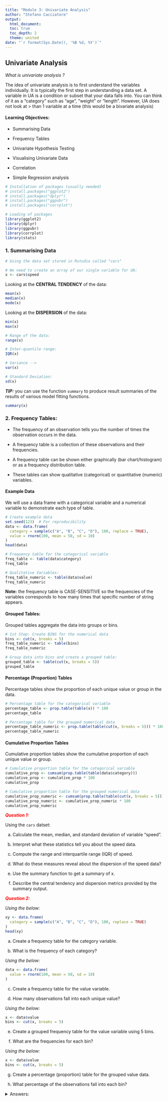 ```yaml
---
title: "Module 3: Univariate Analysis"
author: "Stefano Cacciatore"
output: 
  html_document:
  toc: true
  toc_depth: 2
  theme: united
date: "`r format(Sys.Date(), '%B %d, %Y')`"
---
```


## Univariate Analysis

*What is univariate analysis ?*

The idea of univariate analysis is to first understand the variables individually. It is typically the first step in understanding a data set. A variable in UA is a condition or subset that your data falls into. You can think of it as a “category" such as "age", "weight" or "length". However, UA does not look at \> than 1 variable at a time (this would be a bivariate analysis)

#### Learning Objectives:

-   Summarising Data

-   Frequency Tables

-   Univariate Hypothesis Testing

-   Visualising Univariate Data

- Correlation

- Simple Regression analysis


```r
# Installation of packages (usually needed)
# install.packages("ggplot2")
# install.packages("dplyr")
# install.packages("ggpubr")
# install.packages("corrplot")

# Loading of packages
library(ggplot2)
library(dplyr)
library(ggpubr)
library(corrplot)
library(stats)
```

### 1. Summarising Data

```r
# Using the data set stored in Rstudio called "cars"

# We need to create an array of our single variable for UA:
x <- cars$speed

```

Looking at the **CENTRAL TENDENCY** of the data:

```r
mean(x)
median(x)
mode(x)
```

Looking at the **DISPERSION** of the data:

```r
min(x)
max(x)
```

```r
# Range of the data:
range(x)
```

```r
# Inter-quantile range:
IQR(x)
```

```r
# Variance -->
var(x)
```

```r
# Standard Deviation:
sd(x)
```

***TIP:*** you can use the function `summary` to produce result summaries of the results of various model fitting functions.

```r
summary(x)
```

### 2. Frequency Tables:

-   The frequency of an observation tells you the number of times the observation occurs in the data.

-   A frequency table is a collection of these observations and their frequencies.

-   A frequency table can be shown either graphically (bar chart/histogram) or as a frequency distribution table.

-   These tables can show qualitative (categorical) or quantitative (numeric) variables.

#### Example Data

We will use a data frame with a categorical variable and a numerical variable to demonstrate each type of table.

```r
# Create example data
set.seed(123)  # For reproducibility
data <- data.frame(
  category = sample(c("A", "B", "C", "D"), 100, replace = TRUE),
  value = rnorm(100, mean = 50, sd = 10)
)
head(data)
```

```r
# Frequency table for the categorical variable
freq_table <- table(data$category)
freq_table

```

```r
# Qualitative Variables:
freq_table_numeric <- table(data$value)
freq_table_numeric 
```

**Note:** the frequency table is CASE-SENSITIVE so the frequencies of the variables corresponds to how many times that specific number of string appears.

#### Grouped Tables:

Grouped tables aggregate the data into groups or bins.

```r
# 1st Step: Create BINS for the numerical data
bins <- cut(x, breaks = 5)
freq_table_numeric <- table(bins)
freq_table_numeric
```

```r
# Group data into bins and create a grouped table:
grouped_table <- table(cut(x, breaks = 5))
grouped_table
```

#### Percentage (Proportion) Tables

Percentage tables show the proportion of each unique value or group in the data.

```r
# Percentage table for the categorical variable
percentage_table <- prop.table(table(x)) * 100
percentage_table
```

```r
# Percentage table for the grouped numerical data
percentage_table_numeric <- prop.table(table(cut(x, breaks = 5))) * 100
percentage_table_numeric
```

#### Cumulative Proportion Tables

Cumulative proportion tables show the cumulative proportion of each unique value or group.

```r
# Cumulative proportion table for the categorical variable
cumulative_prop <- cumsum(prop.table(table(data$category)))
cumulative_prop <- cumulative_prop * 100
cumulative_prop
```

```r
# Cumulative proportion table for the grouped numerical data
cumulative_prop_numeric <- cumsum(prop.table(table(cut(x, breaks = 5))))
cumulative_prop_numeric <- cumulative_prop_numeric * 100
cumulative_prop_numeric
```

[***Question 1:***]{style="color:red;"}

Using the `cars` datset:

a.  Calculate the mean, median, and standard deviation of variable "speed".

b.  Interpret what these statistics tell you about the speed data.

c.  Compute the range and interquartile range (IQR) of speed.

d.  What do these measures reveal about the dispersion of the speed data?

e.  Use the summary function to get a summary of x.

f.  Describe the central tendency and dispersion metrics provided by the summary output.

[***Question 2:***]{style="color:red;"}

*Using the below:*

```r
xy <- data.frame(
  category = sample(c("A", "B", "C", "D"), 100, replace = TRUE)
)
head(xy)
```

a.  Create a frequency table for the category variable.

b.  What is the frequency of each category?

*Using the below:*

```r
data <- data.frame(
  value = rnorm(100, mean = 50, sd = 10)
)
```

c.  Create a frequency table for the value variable.

d.  How many observations fall into each unique value?

*Using the below:*

```r
x <- data$value
bins <- cut(x, breaks = 5)
```

e.  Create a grouped frequency table for the value variable using 5 bins.

f.  What are the frequencies for each bin?

*Using the below:*

```r
x <- data$value
bins <- cut(x, breaks = 5)
```

g.  Create a percentage (proportion) table for the grouped value data.

h.  What percentage of the observations fall into each bin?

<details>

<summary>Answers:</summary>

```r
# Question 1:
# a. Calculate the mean, median, and standard deviation of variable "speed"
mean_speed <- mean(x)
median_speed <- median(x)
sd_speed <- sd(x)

# c. Compute the range and interquartile range (IQR) of speed
range_speed <- range(x)
iqr_speed <- IQR(x)

# e. Use the summary function to get a summary of x
summary_speed <- summary(x)

# Question 2:
# a. Create a frequency table for the category variable
freq_table_category <- table(xy$category)

# c. Create a frequency table for the value variable
freq_table_value <- table(data$value)

# e. Create a grouped frequency table for the value variable using 5 bins
grouped_table <- table(bins)

# g. Create a percentage (proportion) table for the grouped value data
percentage_table <- prop.table(grouped_table) * 100
```

### 3. Univariate Hypothesis Testing:

Often, the data you are dealing with is a subset (sample) of the complete data (population). Thus, the common question here is:

-   *Can the findings of the sample be extrapolated to the population? i.e., Is the sample representative of the population, or has the population changed?*

Such questions are answered using specific hypothesis tests designed to deal with such univariate data-based problems.

Example Dataframe:

```r
set.seed(42)  # For reproducibility

# Generate numerical data
sample_data_large <- rnorm(50, mean = 100, sd = 15)  # Sample size > 30
sample_data_small <- rnorm(20, mean = 100, sd = 15)  # Sample size < 30

# Known population parameters
population_mean <- 100
population_sd <- 15

# Generate categorical data
category_data <- sample(c("A", "B", "C"), 100, replace = TRUE)
ordinal_data <- sample(c("Low", "Medium", "High"), 100, replace = TRUE)
```

a.  **Z Test:** Used for numerical (quantitative) data where the sample size is greater than 30 and the population’s standard deviation is known.

```r
# Z Test: Test if sample mean is significantly different from population mean
library(stats)

# Perform Z Test
z_score <- (mean(sample_data_large) - population_mean) / (population_sd / sqrt(length(sample_data_large)))
z_score
p_value_z <- 2 * pnorm(-abs(z_score))  # Two-tailed test
p_value_z
```

Interpretation: If the p-value is less than the significance level (commonly 0.05), the sample mean is significantly different from the population mean.

b.  **One-Sample t-Test:** Used for numerical (quantitative) data where the sample size is less than 30 or the population’s standard deviation is unknown.

```r
# One-Sample t-Test: Test if sample mean is significantly different from population mean
t_test_result <- t.test(sample_data_small, mu = population_mean)
t_test_result
```

Interpretation: The t-test result provides a p-value and confidence interval for the sample mean. A p-value less than 0.05 indicates a significant difference from the population mean.

c.  **Chi-Square Test:** Used with ordinal categorical data

```r
# Chi-Square Test: Test the distribution of categorical data
observed_counts <- table(category_data)
expected_counts <- rep(length(category_data) / length(observed_counts), length(observed_counts))

chi_square_result <- chisq.test(observed_counts, p = expected_counts / sum(expected_counts))
chi_square_result
```

Interpretation: The Chi-Square test assesses whether the observed frequencies differ from the expected frequencies. A p-value less than 0.05 suggests a significant difference.

d.  **Kolmogorov-Smirnov Test:** Used with nominal categorical data

```r
# Kolmogorov-Smirnov Test: Compare sample distribution to a normal distribution
ks_test_result <- ks.test(sample_data_large, "pnorm", mean = population_mean, sd = population_sd)
ks_test_result
```

Interpretation: The KS test assesses whether the sample follows the specified distribution. A p-value less than 0.05 indicates a significant deviation from the normal distribution.

### 4. Visualising Univariate Data:

Visualizing univariate data helps us understand the distribution and patterns within a single variable. Below, we'll cover visualization techniques for both categorical and numeric data.

Example Data:

```r
set.seed(42)  # For reproducibility

# Numeric data
numeric_data <- rnorm(100, mean = 50, sd = 10)

# Categorical data
categorical_data <- sample(c("Category A", "Category B", "Category C"), 100, replace = TRUE)
```

a.  Visualising **Numeric** Data:

A histogram shows the distribution of numeric data by dividing it into bins and counting the frequency of data points in each bin.

```r
library(ggplot2)
# Histogram
ggplot(data.frame(numeric_data), aes(x = numeric_data)) +
  geom_histogram(binwidth = 2.5, aes(y = ..density..), fill = "skyblue", color = "white", alpha = 0.7) +
  geom_density(color = "darkblue", size = 1) +  # Added a density line
  labs(title = "Histogram",x = "Value", y = "Density") +
  theme_classic(base_size = 15) +
  theme(plot.title = element_text(hjust = 0.5, face = "bold"))

```

A **boxplot** provides a summary of the numeric data distribution, highlighting the median, quartiles, and potential outliers.

```r
# Boxplot
ggplot(data.frame(numeric_data), aes(x = "", y = numeric_data)) +
  geom_boxplot(fill = "lightgreen", color = "darkgreen", outlier.shape = NA) +
  geom_jitter(width = 0.2, alpha = 0.5, color = "darkgreen", aes(x = "")) +  
  labs(title = "Boxplot",y = "Value") +
  theme_classic(base_size = 15) +
  theme(plot.title = element_text(hjust = 0.5, face = "bold"))
```

A **density** plot shows the distribution of numeric data as a continuous probability density function.

```r
# Density Plot
ggplot(data.frame(numeric_data), aes(x = numeric_data)) +
  geom_density(fill = "purple", color = "black", alpha = 0.5, size = 1) +  
  labs( title = "Density Plot",x = "Value", y = "Density") +
  theme_minimal(base_size = 15) +  # Increase base font size
  theme(
    plot.title = element_text(hjust = 0.5, face = "bold", size = 16),
    axis.title.x = element_text(size = 14),
    axis.title.y = element_text(size = 14),
    axis.text = element_text(size = 12),
    panel.border = element_rect(color = "black", fill = NA, linewidth = 1)
  )
```

b.  Visualizing **Categorical** Data:

For categorical data, common visualizations include bar charts and pie charts.

A **bar chart** displays the frequency or count of each category in a categorical variable.

```r
# Bar Chart
ggplot(data.frame(categorical_data), aes(x = categorical_data)) +
  geom_bar(fill = "coral", color = "black", width = 0.7) +
  geom_text(stat = 'count', aes(label = ..count..), vjust = -0.5, color = "black", size = 5) +  # Add labels on bars
  labs( x = "Category", y = "Count") +
  theme_classic(base_size = 15) +
  theme(plot.title = element_text(hjust = 0.5, face = "bold"))
```

A **pie chart** represents the proportion of each category in the dataset.

```r
# Pie Chart
library(dplyr)
library(ggplot2)

pie_data <- as.data.frame(table(categorical_data)) %>%
  rename(Category = categorical_data, Count = Freq) %>%
  mutate(Proportion = Count / sum(Count),
         label = scales::percent(Proportion)) 

ggplot(pie_data, aes(x = "", y = Proportion, fill = Category)) +
  geom_bar(stat = "identity", width = 1) +
  coord_polar(theta = "y") +
  labs(title = "Pie Chart") +
  theme_void() +
  scale_fill_brewer(palette = "Pastel1") +  
  theme(legend.title = element_blank(),
        plot.title = element_text(hjust = 0.5, face = "bold")) +
  geom_text(aes(label = label), position = position_stack(vjust = 0.5))
```

### 5. Correlation:

Correlation analysis is used to investigate the association between two or more variables.

#### Step 1: Choose a Correlation Method

***Pearson Correlation*** measures the linear relationship between two continuous variables. It assumes both variables follow a normal distribution.

***Spearman and Kendall Correlation*** are non-parametric and measure the strength and direction of the association between two ranked variables.

#### Step 2: Preliminary Checks

Before applying Pearson's correlation, check the assumptions:

i. Normality Check --> Use the Shapiro-Wilk test to assess if the variables are normally distributed.

- Null hypothesis: the data = normally distributed

- Alternative hypothesis: the data = not normally distributed

- If the p-value is less than 0.05, the null hypothesis is rejected
```r
# Shapiro-Wilk test for normality
shapiro.test(mtcars$mpg)
shapiro.test(mtcars$wt)
```

<details>

<summary>*Does from data of each of the 2 variables (mpg, wt) follow a normal distribution?*:</summary>

`mpg`: The p-value is 0.1229, which is greater than 0.05. Therefore, we do not reject the null hypothesis. This suggests that the mpg variable does not significantly deviate from a normal distribution.

`wt`: The p-value is 0.09265, which is also greater than 0.05. Thus, we do not reject the null hypothesis. This indicates that the wt variable does not significantly deviate from a normal distribution.

######

ii. Visualize Normality --> Use Q-Q plots to visually inspect normality.

```r
library(ggpubr)
par(mfrow=c(1,2))
ggqqplot(mtcars$mpg, ylab = "MPG")
ggqqplot(mtcars$wt, ylab = "Weight")
```

<details>

<summary>*Is the covariation linear?*:</summary>

Yes, form the plot above, the relationship is linear.

######

#### Step 3: Calculate Correlation

i. Pearson Correlation

```r
# Pearson correlation test
pearson_res <- cor.test(mtcars$mpg, mtcars$wt, method = "pearson")
pearson_res
```


ii. Spearman and Kendall Correlation

```r
# Spearman correlation test
spearman_res <- cor.test(mtcars$mpg, mtcars$wt, method = "spearman")
spearman_res

# Kendall correlation test
kendall_res <- cor.test(mtcars$mpg, mtcars$wt, method = "kendall")
kendall_res

```


#### Step 4: Visualize the Correlation

```r
# Scatter plot with Pearson correlation
ggscatter(mtcars, x = "mpg", y = "wt", 
          add = "reg.line", conf.int = TRUE, 
          cor.coef = TRUE, cor.method = "pearson",
          xlab = "Miles per Gallon", ylab = "Weight (1000 lbs)")
```


#### **Step 5: Interpretation** 

**Correlation Coefficient:**

- `-1`: Strong negative correlation (as one variable increases, the other decreases).

- `0`: No correlation.

- `1`: Strong positive correlation (both variables increase together).

**P-Value:**

- `p-value < 0.05` indicates a statistically significant correlation.

[***Exercise:***]{style="color:red;"}

Perform a correlation analysis using the `mpg` and `qsec` variables from the `mtcars` to investigate the extent of correlation between the two variables. Provide an interpretation of the correlation coefficient and its p-value. 

<details>

<summary>*Example interpretation*:</summary>

- The Pearson correlation coefficient is -0.8677, which points to a strong negative linear relationship between the variables. 

- The p-value is significantly low (p < 0.001), indicating that the correlation is statistically significant. 

- The 95% confidence interval suggests that the true correlation lies between -0.9338 and -0.7441.

#### Compute correlation matrix in R

The R function cor() can be used to compute a correlation matrix.

```r
# We start by loading the mtcars dataset and selecting a subset of columns for our analysis.
data("mtcars")
my_data <- mtcars[, c(1, 3, 4, 5, 6, 7)]
# Display first few rows
head(my_data)

```

##### We then compute the correlation matrix:

```r
rescm <- cor(my_data)
# Round the results to 2 decimal places for easier interpretation
round(rescm, 2)
```

*Interpretation:*
- Values close to 1 or -1 indicate strong positive or negative correlations, respectively.

- Values close to 0 suggest little to no linear relationship.

##### Visualising the Correlation Matrix:

```r
library(corrplot)
corrplot(rescm,tl.col = "black", addCoef.col = "black")
```

### 6. Simple Linear Regression:

```r
x <- mtcars$mpg
y <- mtcars$wt

model = lm(y ~ x)
summary(model)
```

```r
par(mfrow = c(2, 2))
plot(model)
```

#### *Checking Assumptions*:

##### **Assumption 1: Linearity** --> Check if the relationship between variables is linear.

Plot of `x` vs `y`: This scatter plot displays the relationship between the predictor `x` and the response `y`.

Abline (Regression Line): The `abline(model)` adds the fitted regression line to the plot.

```r
plot(x, y)
abline(model)
```

*What to Look For*:

**Linear Relationship**: The data points should roughly form a straight line if the linearity assumption is satisfied. The fitted regression line should capture the trend of the data points well.

**Non-Linearity**: If the data points show a clear curvature or systematic pattern not captured by the straight line, this suggests that the linearity assumption is violated. In such cases, consider polynomial regression or other non-linear models.


##### **Assumption 2: Homoscedasticity** --> Ensure that the residuals are evenly distributed.

*Plot of Residuals*: This plot shows the residuals from the model. Residuals are the differences between the observed values and the values predicted by the model.

```r
plot(model$residuals)
```

*What to Look For*:

**Even Spread**: Ideally, the residuals should be randomly scattered around zero and should not display any clear pattern. This indicates homoscedasticity (constant variance of residuals).

**Patterns**: If you observe a pattern, such as a funnel shape (residuals increasing or decreasing as `x` increases), it suggests heteroscedasticity (non-constant variance). In such cases, consider transforming the dependent variable or using robust regression techniques.

##### **Assumption 3: Normality of Residuals** --> Use Q-Q plots to check the normality of residuals.

Q-Q Plot: The Q-Q plot (quantile-quantile plot) compares the quantiles of the residuals with the quantiles of a normal distribution.

```r
qqnorm(model$residuals)
qqline(model$residuals)
```

*What to Look For*:

**Straight Line**: If the residuals are normally distributed, the points should closely follow the straight line (`qqline`). This suggests that the normality assumption is reasonable.

**Deviations**: Significant deviations from the line indicate that the residuals are not normally distributed. This could mean the presence of outliers or skewness in the residuals. If the normality assumption is violated, consider transforming the response variable or using non-parametric methods.

##### ***Summary of Interpretation***:

- **Linearity**: The plot of x vs. y with the regression line should show a clear linear relationship.

- **Homoscedasticity**: The plot of residuals should display no obvious patterns or systematic structures.

- **Normality of Residuals**: The Q-Q plot should show residuals following the diagonal line if they are normally distributed.

These plots help you validate the assumptions underlying your regression model, ensuring that your results are reliable and interpretable.

[***Simple Linear Regression Exercise:***]{style="color:red;"}

You were asked to analyze the following dataset, mtcars, where mpg (miles per gallon) is used as the predictor variable and wt (weight) as the response variable. You have fitted a linear regression model and checked the assumptions.

Now, perform simple linear regression on two variables of your choosing from the mtcars data set and answer the following questions:

1. Describe the relationship between mpg and wt. Does the plot suggest a linear relationship?

2. Describe the spread of the residuals. Is there any noticeable pattern that might suggest a violation of the homoscedasticity assumption?

3. Assess whether the residuals appear to follow a normal distribution based on the Q-Q plot. Are there any significant deviations from the diagonal line?


